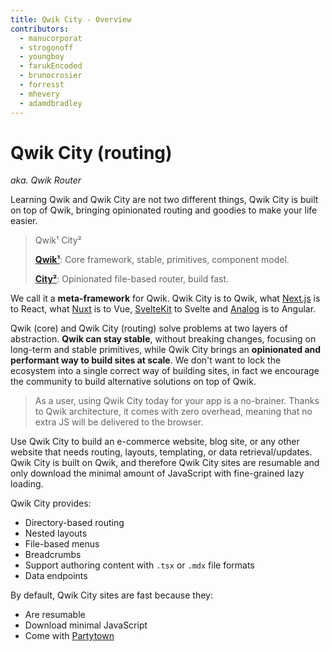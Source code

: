 ```yaml
---
title: Qwik City - Overview
contributors:
  - manucorporat
  - strogonoff
  - youngboy
  - farukEncoded
  - brunocrosier
  - forresst
  - mhevery
  - adamdbradley
---
```


# Qwik City (routing)

_aka. Qwik Router_

Learning Qwik and Qwik City are not two different things, Qwik City is built on top of Qwik, bringing opinionated routing and goodies to make your life easier.

> Qwik¹ City²
>
> [**Qwik¹**](/docs/(qwik)/index.mdx): Core framework, stable, primitives, component model.
>
> [**City²**](/docs/(qwikcity)/routing/index.mdx): Opinionated file-based router, build fast.

We call it a **meta-framework** for Qwik. Qwik City is to Qwik, what [Next.js](https://nextjs.org/) is to React, what [Nuxt](https://nuxtjs.org/) is to Vue, [SvelteKit](https://kit.svelte.dev/) to Svelte and [Analog](https://analogjs.org/) is to Angular.

Qwik (core) and Qwik City (routing) solve problems at two layers of abstraction. **Qwik can stay stable**, without breaking changes, focusing on long-term and stable primitives, while Qwik City brings an **opinionated and performant way to build sites at scale**. We don't want to lock the ecosystem into a single correct way of building sites, in fact we encourage the community to build alternative solutions on top of Qwik.

> As a user, using Qwik City today for your app is a no-brainer. Thanks to Qwik architecture, it comes with zero overhead, meaning that no extra JS will be delivered to the browser.

Use Qwik City to build an e-commerce website, blog site, or any other website that needs routing, layouts, templating, or data retrieval/updates. Qwik City is built on Qwik, and therefore Qwik City sites are resumable and only download the minimal amount of JavaScript with fine-grained lazy loading.

Qwik City provides:

- Directory-based routing
- Nested layouts
- File-based menus
- Breadcrumbs
- Support authoring content with `.tsx` or `.mdx` file formats
- Data endpoints

By default, Qwik City sites are fast because they:

- Are resumable
- Download minimal JavaScript
- Come with [Partytown](https://partytown.builder.io)
